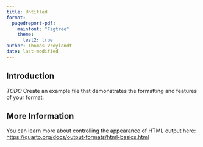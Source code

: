 ```yaml
---
title: Untitled
format:
  pagedreport-pdf:
    mainfont: "Figtree"
    theme: 
      test2: true
author: Thomas Vroylandt
date: last-modified
---
```


## Introduction

*TODO* Create an example file that demonstrates the formatting and features of your format.

## More Information

You can learn more about controlling the appearance of HTML output here: <https://quarto.org/docs/output-formats/html-basics.html>

